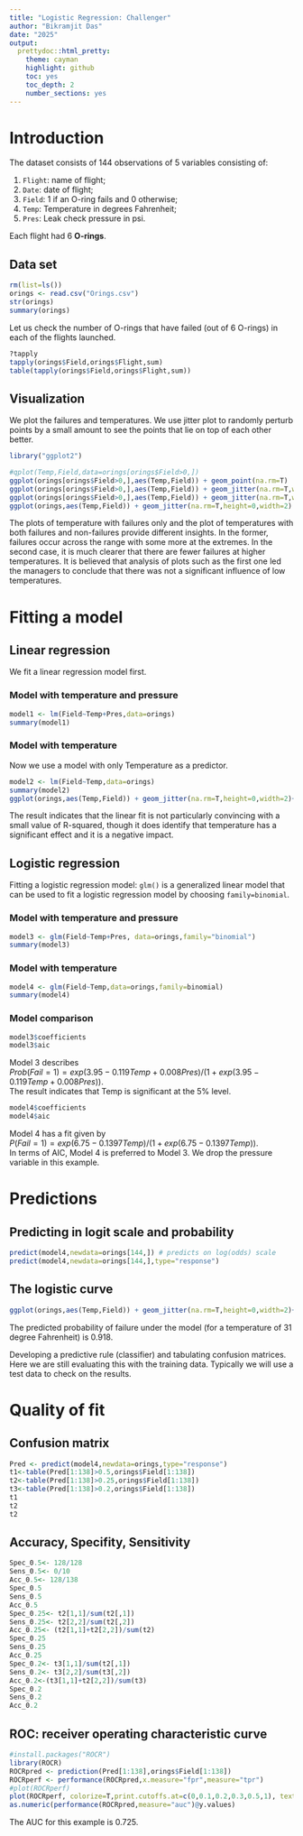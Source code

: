 ```yaml
---
title: "Logistic Regression: Challenger"
author: "Bikramjit Das"
date: "2025"
output: 
  prettydoc::html_pretty:
    theme: cayman
    highlight: github
    toc: yes
    toc_depth: 2
    number_sections: yes
---
```


# Introduction

The dataset consists of 144 observations of 5 variables consisting of:

1.  `Flight`: name of flight;
2.  `Date`: date of flight;\
3.  `Field`: 1 if an O-ring fails and 0 otherwise;\
4.  `Temp`: Temperature in degrees Fahrenheit;\
5.  `Pres`: Leak check pressure in psi.

Each flight had 6 **O-rings**.

## Data set

```r
rm(list=ls())
orings <- read.csv("Orings.csv")
str(orings)
summary(orings)
```

Let us check the number of O-rings that have failed (out of 6 O-rings) in each of the flights launched.

```r
?tapply
tapply(orings$Field,orings$Flight,sum)
table(tapply(orings$Field,orings$Flight,sum))
```

## Visualization

We plot the failures and temperatures. We use jitter plot to randomly perturb points by a small amount to see the points that lie on top of each other better.

```r
library("ggplot2")

#qplot(Temp,Field,data=orings[orings$Field>0,])
ggplot(orings[orings$Field>0,],aes(Temp,Field)) + geom_point(na.rm=T)
ggplot(orings[orings$Field>0,],aes(Temp,Field)) + geom_jitter(na.rm=T,width=0,height=0.1)+ylim(c(0.5,1.5))
ggplot(orings[orings$Field>0,],aes(Temp,Field)) + geom_jitter(na.rm=T,width=2,height=0)+ylim(c(0.5,1.5))
ggplot(orings,aes(Temp,Field)) + geom_jitter(na.rm=T,height=0,width=2)
```

The plots of temperature with failures only and the plot of temperatures with both failures and non-failures provide different insights. In the former, failures occur across the range with some more at the extremes. In the second case, it is much clearer that there are fewer failures at higher temperatures. It is believed that analysis of plots such as the first one led the managers to conclude that there was not a significant influence of low temperatures.

# Fitting a model

## Linear regression

We fit a linear regression model first.

### Model with temperature and pressure

```r
model1 <- lm(Field~Temp+Pres,data=orings)
summary(model1)
```

### Model with temperature

Now we use a model with only Temperature as a predictor.

```r
model2 <- lm(Field~Temp,data=orings)
summary(model2)
ggplot(orings,aes(Temp,Field)) + geom_jitter(na.rm=T,height=0,width=2)+geom_smooth(method="lm",se=F,na.rm=T,fullrange=T)

```

The result indicates that the linear fit is not particularly convincing with a small value of R-squared, though it does identify that temperature has a significant effect and it is a negative impact.

## Logistic regression

Fitting a logistic regression model: `glm()` is a generalized linear model that can be used to fit a logistic regression model by choosing `family=binomial`.

### Model with temperature and pressure

```r
model3 <- glm(Field~Temp+Pres, data=orings,family="binomial")
summary(model3)
```

### Model with temperature

```r
model4 <- glm(Field~Temp,data=orings,family=binomial)
summary(model4)
```

### Model comparison

```r
model3$coefficients
model3$aic
```

Model 3 describes\
$Prob(Fail = 1) = exp(3.95-0.119 Temp + 0.008 Pres)/(1+exp(3.95-0.119Temp+0.008Pres)).$\
The result indicates that Temp is significant at the 5% level.

```r
model4$coefficients
model4$aic
```

Model 4 has a fit given by\
$P(Fail=1) = exp(6.75-0.1397Temp)/(1+exp(6.75-0.1397Temp))$.\
In terms of AIC, Model 4 is preferred to Model 3. We drop the pressure variable in this example.

# Predictions

## Predicting in logit scale and probability

```r
predict(model4,newdata=orings[144,]) # predicts on log(odds) scale
predict(model4,newdata=orings[144,],type="response")
```

## The logistic curve

```r
ggplot(orings,aes(Temp,Field)) + geom_jitter(na.rm=T,height=0,width=2)+geom_smooth(method="glm",se=F,na.rm=T,fullrange=T,method.args = list(family = "binomial"))
```

The predicted probability of failure under the model (for a temperature of 31 degree Fahrenheit) is 0.918.

Developing a predictive rule (classifier) and tabulating confusion matrices.\
Here we are still evaluating this with the training data. Typically we will use a test data to check on the results.

# Quality of fit

## Confusion matrix

```r
Pred <- predict(model4,newdata=orings,type="response")
t1<-table(Pred[1:138]>0.5,orings$Field[1:138])
t2<-table(Pred[1:138]>0.25,orings$Field[1:138])
t3<-table(Pred[1:138]>0.2,orings$Field[1:138])
t1
t2
t2
```

## Accuracy, Specifity, Sensitivity

```r
Spec_0.5<- 128/128
Sens_0.5<- 0/10
Acc_0.5<- 128/138
Spec_0.5
Sens_0.5
Acc_0.5
Spec_0.25<- t2[1,1]/sum(t2[,1])
Sens_0.25<- t2[2,2]/sum(t2[,2])
Acc_0.25<- (t2[1,1]+t2[2,2])/sum(t2)
Spec_0.25
Sens_0.25
Acc_0.25
Spec_0.2<- t3[1,1]/sum(t2[,1])
Sens_0.2<- t3[2,2]/sum(t3[,2])
Acc_0.2<-(t3[1,1]+t2[2,2])/sum(t3)
Spec_0.2
Sens_0.2
Acc_0.2
```

## ROC: receiver operating characteristic curve

```r
#install.packages("ROCR")
library(ROCR)
ROCRpred <- prediction(Pred[1:138],orings$Field[1:138])
ROCRperf <- performance(ROCRpred,x.measure="fpr",measure="tpr")
#plot(ROCRperf)
plot(ROCRperf, colorize=T,print.cutoffs.at=c(0,0.1,0.2,0.3,0.5,1), text.adj=c(-0.2,1.7))
as.numeric(performance(ROCRpred,measure="auc")@y.values)
```

The AUC for this example is 0.725.
